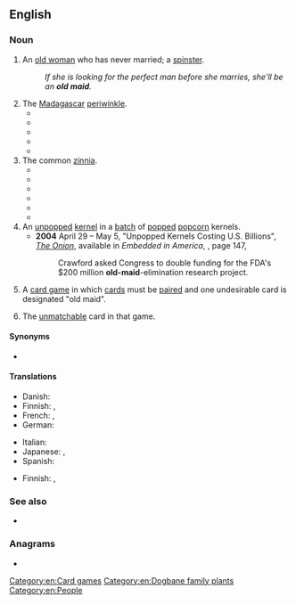 {{also|Old Maid}}
==English==
{{wikipedia|lang=en}}

===Noun===
{{en-noun|~}}

# {{lb|en|pejorative}} An [[old woman]] who has never married; a [[spinster]].
#: ''If she is looking for the perfect man before she marries, she'll be an '''old maid'''.''
# The [[Madagascar]] [[periwinkle]].
#* {{quote-book|year=1901|title=A Practical Guide to Garden Plants: |author=John Weathers |page= |ISBN= |passage= The following are the only hardy species grown, but V. rosea, with rosy or white flowers, is a pretty greenhouse plant known as ' '''Old Maid''' ' or ' Madagascar Periwinkle'.}}
#* {{quote-book|year=1915 |title=Bulletin - Volumes 14-21 |author=Trinidad. Dept. of Agriculture |page=21 |ISBN= |passage=Vincas — '''Old Maids''' or Periwinkles, often serve a useful purpose as edgings or ground work to beds or borders.}}
#* {{quote-book|year=1947 |title=Our old-fashioned flowers |author=Olive Percival |page=187 |ISBN= |passage='''Old Maids''', Vinca rosea }}
#* {{quote-book|year=1975|title=The Collected Stories of William Goyen |author=William Goyen |page=158 |ISBN= |passage=They would bring potted plants and ferns and seeds for '''old-maids''' and periwinkles.}}
#* {{quote-book|year=2004 |title=African Entomology: Journal of the Entomological Society of Southern Africa|author=|page= |ISBN= |passage=Here I show that ''Catharanthus roseus'' (L.) G. Don f. (Apocynaceae), known as '''Old Maid''' or Madagascar periwinkle, has floral nectaries that combine both functions.}}
# The common [[zinnia]].
#* {{quote-book|year=1989 |title=Perennial Garden Color |author=William C. Welch |page=247 |ISBN= |passage=Zinnias are sometimes known as "'''Old Maids'''" in the South. }}
#* {{quote-book|year=1868 |title=The New England Farmer - Volume 2 |author=|page= 347|ISBN= |passage=Of annuals: Sweet Alyssum, ''Amaranthus'' — Prince's Feather, and Love lies bleeding, ''Celosia''— Cock's comb; Asters, ''Callistephus''— China and German Asters, ''Centaurea'', Bachelor's Button, ''Clarkia Coreopsis'', ''Datura'', ''Escholzia'', ''Hibuiscus''— Rose Mallow, ''Iberis''— Candy tuft, ''Impatiens''— Balsam, ''Lavatera'', ''Lupin'', ''Mimosa'', ''Mirabilis'', Four o'clock— Marvel of Peru, ''Nigella''— Love-in-a-mist— Jack in the Bush, ''Portulaca'', ''Petunia'', ''Reseda Odorata''— Mignouette, ''Scabiosa''— Mouring Bride, ''Silene''— Catchfly, ''Calendula''— Pot Marigold, ''Tagetes'' — French Marigold, and African do, ''Papaver'' — Poppy, and ''Zinnia'' — '''Old maids'''.}}
#* {{quote-book|year=1981 |title=The West Texas Historical Association Year Book - Volume 57 |author=|page=79 |ISBN= |passage=Among the flowers commonly grown were holly hocks, phlox, four o'clocks, bouncing betty, lantanas, the hardy flagg, now known as iris, zinnias, commonly called '''old maids''', beds of chrysanthemums, periwinkle, lady slippers, blue bonnets, lark spur, prim rose, little wild yellow rose, climbing yellow rose, and single petal red rose.}}
#* {{quote-book|year=2006 |title=102 Ways to Apply Career Training in Family History/Genealogy|author=Anne Hart |page= |ISBN=1532000758 |passage=Décor featured a centerpiece at the old maid's party—the '''old maid''' flower, a zinnia.}}
#* {{quote-book|year=2011|title=One Writer’s Garden: Eudora Welty’s Home Place |author=Susan Haltom, ‎Jane Roy Brown |page=101 |ISBN=1617031208 |passage=If the children are at home, the front yard, creeping unsodded from beneath the porch, is naked and clean. If the children are grown ..., verbena, '''old maids''' [zinnias], phlox, and four-o'clocks, crowd each together for space}}
#* {{quote-book|year=2011|title=Heirloom Gardening in the South: Yesterday's Plants for Today's Gardens|author=William C. Welch, ‎Greg Grant |page= |ISBN=1603442138 |passage=Zinnia elegans: Common Zinnia, '''Old-Maids''' Family: Asteraceae (Sunflower) Size: 1–4 ft Zones: NA Warm-season annual Summer flowers in all colors }}
# An [[unpopped]] [[kernel]] in a [[batch]] of [[pop]]ped [[popcorn]] kernels.
#* '''2004''' April 29 – May 5, "Unpopped Kernels Costing U.S. Billions", ''[[w:The Onion|The Onion]]'', available in ''Embedded in America'', {{ISBN|1400054567}}, page 147,
#*: Crawford asked Congress to double funding for the FDA's $200 million '''old-maid'''-elimination research project.
# {{lb|en|uncountable}} A [[card game]] in which [[card]]s must be [[pair]]ed and one undesirable card is designated "old maid".
# The [[unmatchable]] card in that game.

====Synonyms====
* {{sense|old unmarried woman}} {{l|en|spinster}}

====Translations====
{{trans-see|elderly unmarried woman|spinster}}

{{trans-see|periwinkle}}

{{trans-see|zinnia}}

{{trans-top|unpopped popcorn}}
{{trans-mid}}
{{trans-bottom}}

{{trans-top|card game}}
* Danish: {{t|da|Sorte Per}}
* Finnish: {{t|fi|mustapekka}}, {{t|fi|Pekka-peli}}
* French: {{t+|fr|pouilleux|m}}, {{t+|fr|vieux garçon|m}}
* German: {{t|de|Schwarzer Peter|m}}
{{trans-mid}}
* Italian: {{t+|it|asino|m}}
* Japanese: {{t|ja|婆抜き|sc=Jpan}}, {{t|ja|ババ抜き|tr=babanuki|sc=Jpan}}
* Spanish: {{t|es|culo sucio|m}}
{{trans-bottom}}

{{trans-top|unpaired card}}
* Finnish: {{t|fi|Musta Pekka}}, {{t+|fi|Pekka}}
{{trans-mid}}
{{trans-bottom}}

===See also===
* {{l|en|Old Maid}}

===Anagrams===
* {{anagrams|en|a=addilmo|miladdo}}

[[Category:en:Card games]]
[[Category:en:Dogbane family plants]]
[[Category:en:People]]